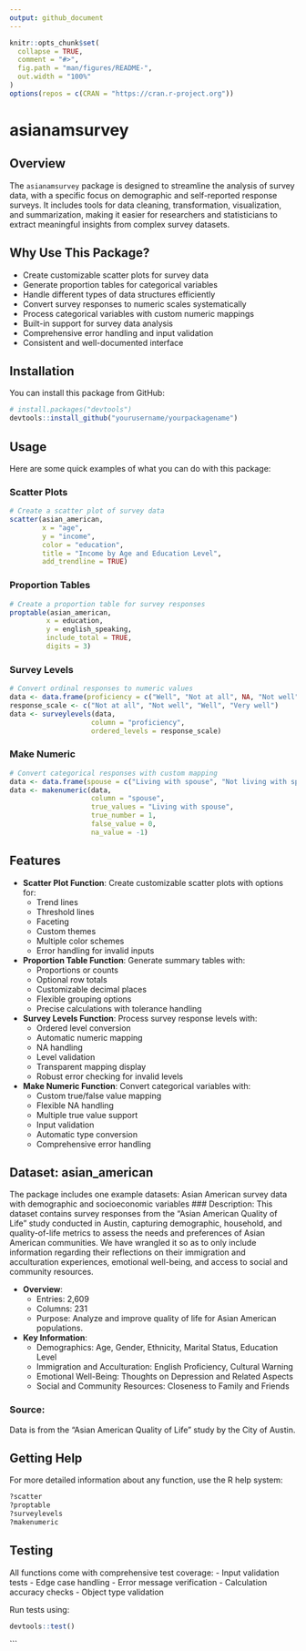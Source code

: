 ```yaml
---
output: github_document
---
```


<!-- README.md is generated from README.Rmd. Please edit that file -->

```r
knitr::opts_chunk$set(
  collapse = TRUE,
  comment = "#>",
  fig.path = "man/figures/README-",
  out.width = "100%"
)
options(repos = c(CRAN = "https://cran.r-project.org"))
```

# asianamsurvey

## Overview
The `asianamsurvey` package is designed to streamline the analysis of survey data, with a specific focus on demographic and self-reported response surveys. It includes tools for data cleaning, transformation, visualization, and summarization, making it easier for researchers and statisticians to extract meaningful insights from complex survey datasets.

## Why Use This Package?
- Create customizable scatter plots for survey data
- Generate proportion tables for categorical variables
- Handle different types of data structures efficiently
- Convert survey responses to numeric scales systematically
- Process categorical variables with custom numeric mappings
- Built-in support for survey data analysis
- Comprehensive error handling and input validation
- Consistent and well-documented interface

## Installation
You can install this package from GitHub:
```r
# install.packages("devtools")
devtools::install_github("yourusername/yourpackagename")
```

## Usage
Here are some quick examples of what you can do with this package:

### Scatter Plots
```r
# Create a scatter plot of survey data
scatter(asian_american,
        x = "age",
        y = "income",
        color = "education",
        title = "Income by Age and Education Level",
        add_trendline = TRUE)
```

### Proportion Tables
```r
# Create a proportion table for survey responses
proptable(asian_american,
         x = education,
         y = english_speaking,
         include_total = TRUE,
         digits = 3)
```

### Survey Levels
```r
# Convert ordinal responses to numeric values
data <- data.frame(proficiency = c("Well", "Not at all", NA, "Not well", "Very well"))
response_scale <- c("Not at all", "Not well", "Well", "Very well")
data <- surveylevels(data, 
                    column = "proficiency", 
                    ordered_levels = response_scale)
```

### Make Numeric
```r
# Convert categorical responses with custom mapping
data <- data.frame(spouse = c("Living with spouse", "Not living with spouse", NA))
data <- makenumeric(data, 
                    column = "spouse",
                    true_values = "Living with spouse",
                    true_number = 1,
                    false_value = 0,
                    na_value = -1)
```

## Features
- **Scatter Plot Function**: Create customizable scatter plots with options for:
  - Trend lines
  - Threshold lines
  - Faceting
  - Custom themes
  - Multiple color schemes
  - Error handling for invalid inputs

- **Proportion Table Function**: Generate summary tables with:
  - Proportions or counts
  - Optional row totals
  - Customizable decimal places
  - Flexible grouping options
  - Precise calculations with tolerance handling

- **Survey Levels Function**: Process survey response levels with:
  - Ordered level conversion
  - Automatic numeric mapping
  - NA handling
  - Level validation
  - Transparent mapping display
  - Robust error checking for invalid levels

- **Make Numeric Function**: Convert categorical variables with:
  - Custom true/false value mapping
  - Flexible NA handling
  - Multiple true value support
  - Input validation
  - Automatic type conversion
  - Comprehensive error handling

## Dataset: asian_american
The package includes one  example datasets: Asian American survey data with demographic and socioeconomic variables
### Description:
This dataset contains survey responses from the "Asian American Quality of Life" study conducted in Austin, capturing demographic, household, and quality-of-life metrics to assess the needs and preferences of Asian American communities. We have wrangled it so as to only include information regarding their reflections on their immigration and acculturation experiences, emotional well-being, and access to social and community resources.

- **Overview**:
  - Entries: 2,609
  - Columns: 231
  - Purpose: Analyze and improve quality of life for Asian American populations.

- **Key Information**:
  - Demographics: Age, Gender, Ethnicity, Marital Status, Education Level
  - Immigration and Acculturation: English Proficiency, Cultural Warning
  - Emotional Well-Being: Thoughts on Depression and Related Aspects
  - Social and Community Resources: Closeness to Family and Friends

### Source:
Data is from the "Asian American Quality of Life" study by the City of Austin.

## Getting Help
For more detailed information about any function, use the R help system:
```r
?scatter
?proptable
?surveylevels
?makenumeric
```

## Testing
All functions come with comprehensive test coverage:
- Input validation tests
- Edge case handling
- Error message verification
- Calculation accuracy checks
- Object type validation

Run tests using:
```r
devtools::test()
```
```

</rewritten_file>

